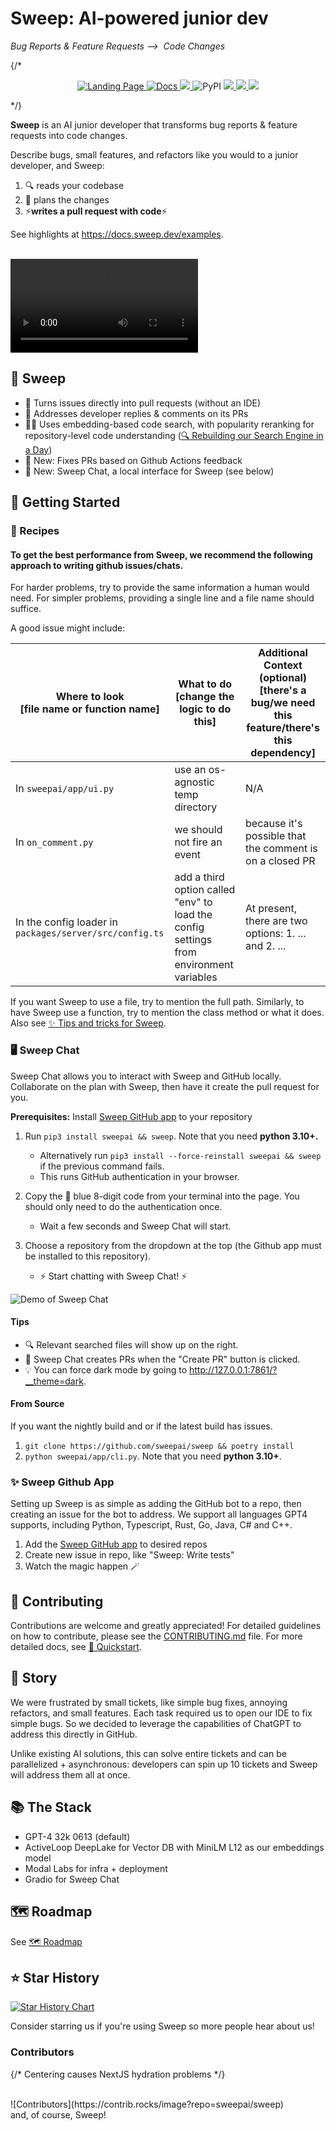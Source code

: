 # Sweep: AI-powered junior dev
*Bug Reports & Feature Requests ⟶&nbsp; Code Changes*

{/* <p align="center" display="inline-block">
    <a href="https://sweep.dev">
        <img alt="Landing Page" src="https://img.shields.io/badge/Site-sweep.dev-blue?link=https%3A%2F%2Fsweep.dev"/>
    </a>
    <a href="https://docs.sweep.dev/">
        <img alt="Docs" src="https://img.shields.io/badge/Docs-docs.sweep.dev-blue?link=https%3A%2F%2Fdocs.sweep.dev"/>
    </a> 
    <a href="https://discord.gg/sweep-ai">
        <img src="https://dcbadge.vercel.app/api/server/sweep-ai?style=flat" />
    </a>
    <img alt="PyPI" src="https://img.shields.io/pypi/v/sweepai" />
    <a href="https://pepy.tech/project/sweepai">
        <img src="https://static.pepy.tech/badge/sweepai/month" />
    </a>
    <a href="https://github.com/sweepai/sweep">
        <img src="https://img.shields.io/github/stars/sweepai/sweep" />
    </a>
    <a href="https://twitter.com/sweep__ai">
        <img src="https://img.shields.io/twitter/url?url=https%3A%2F%2Ftwitter.com%2Fsweep__ai" />
    </a>
</p> */}

<b>Sweep</b> is an AI junior developer that transforms bug reports & feature requests into code changes.

Describe bugs, small features, and refactors like you would to a junior developer, and Sweep:
1. 🔍 reads your codebase
2. 📝 plans the changes
3. ⚡**writes a pull request with code**⚡

See highlights at https://docs.sweep.dev/examples.

<br/>

<video controls>
  <source src="https://github.com/sweepai/sweep/assets/44910023/365ec29f-7317-40a7-9b5e-0af02f2b0e47" type="video/mp4"/>
    Your browser does not support the video tag.
</video>

## 🌠 Sweep
* 🔧 Turns issues directly into pull requests (without an IDE)
* 👀 Addresses developer replies & comments on its PRs
* 🕵️‍♂️ Uses embedding-based code search, with popularity reranking for repository-level code understanding ([🔍 Rebuilding our Search Engine in a Day](https://docs.sweep.dev/how-we-rebuilt-our-code-search-engine-in-a-day))
* 🎊 New: Fixes PRs based on Github Actions feedback
* 🎊 New: Sweep Chat, a local interface for Sweep (see below)

## 🚀 Getting Started

### 🍲 Recipes
#### To get the best performance from Sweep, we recommend the following approach to writing github issues/chats. 
For harder problems, try to provide the same information a human would need. For simpler problems, providing a single line and a file name should suffice.

A good issue might include:

| Where to look <br/> **[file name or function name]**| What to do <br/> **[change the logic to do this]** | Additional Context (optional) <br/> **[there's a bug/we need this feature/there's this dependency]** |
|-----------|------------|----------------------|
|In `sweepai/app/ui.py`|use an os-agnostic temp directory|N/A|
|In `on_comment.py`|we should not fire an event|because it's possible that the comment is on a closed PR|
|In the config loader in `packages/server/src/config.ts`|add a third option called "env" to load the config settings from environment variables| At present, there are two options:  1. ... and 2. ...|

If you want Sweep to use a file, try to mention the full path. Similarly, to have Sweep use a function, try to mention the class method or what it does. Also see [✨ Tips and tricks for Sweep](https://docs.sweep.dev/tricks).

### 🖥️ Sweep Chat
Sweep Chat allows you to interact with Sweep and GitHub locally. Collaborate on the plan with Sweep, then have it create the pull request for you. 

**Prerequisites:** Install [Sweep GitHub app](https://github.com/apps/sweep-ai) to your repository

1. Run `pip3 install sweepai && sweep`. Note that you need **python 3.10+.**
    - Alternatively run `pip3 install --force-reinstall sweepai && sweep` if the previous command fails.
    - This runs GitHub authentication in your browser.

2. Copy the 🔵 blue 8-digit code from your terminal into the page. You should only need to do the authentication once.  
    - Wait a few seconds and Sweep Chat will start. 

3. Choose a repository from the dropdown at the top (the Github app must be installed to this repository).

    - ⚡ Start chatting with Sweep Chat! ⚡

![Demo of Sweep Chat](https://raw.githubusercontent.com/sweepai/sweep/856ff66c2dbeaf39afbf6d8c49a620dfa70271fb/.assets/gradio-screenshot.png)

#### Tips
* 🔍 Relevant searched files will show up on the right. 
* 🔘 Sweep Chat creates PRs when the "Create PR" button is clicked. 
* 💡 You can force dark mode by going to http://127.0.0.1:7861/?__theme=dark.

#### From Source
If you want the nightly build and or if the latest build has issues.

1. `git clone https://github.com/sweepai/sweep && poetry install`
2. `python sweepai/app/cli.py`. Note that you need **python 3.10+**.

### ✨ Sweep Github App
Setting up Sweep is as simple as adding the GitHub bot to a repo, then creating an issue for the bot to address.
We support all languages GPT4 supports, including Python, Typescript, Rust, Go, Java, C# and C++.

1. Add the [Sweep GitHub app](https://github.com/apps/sweep-ai) to desired repos
2. Create new issue in repo, like "Sweep: Write tests"
3. Watch the magic happen 🪄

## 🤝 Contributing

Contributions are welcome and greatly appreciated! For detailed guidelines on how to contribute, please see the [CONTRIBUTING.md](CONTRIBUTING.md) file.
For more detailed docs, see [🚀 Quickstart](https://docs.sweep.dev/).

## 📘 Story

We were frustrated by small tickets, like simple bug fixes, annoying refactors, and small features. Each task required us to open our IDE to fix simple bugs. So we decided to leverage the capabilities of ChatGPT to address this directly in GitHub.

Unlike existing AI solutions, this can solve entire tickets and can be parallelized + asynchronous: developers can spin up 10 tickets and Sweep will address them all at once.

## 📚 The Stack
- GPT-4 32k 0613 (default)
- ActiveLoop DeepLake for Vector DB with MiniLM L12 as our embeddings model
- Modal Labs for infra + deployment
- Gradio for Sweep Chat

## 🗺️ Roadmap
See [🗺️ Roadmap](https://docs.sweep.dev/roadmap)

## ⭐ Star History

[![Star History Chart](https://api.star-history.com/svg?repos=sweepai/sweep&type=Date)](https://star-history.com/#sweepai/sweep&Date)

Consider starring us if you're using Sweep so more people hear about us!

### Contributors
{/* Centering causes NextJS hydration problems */}

<br/>
![Contributors](https://contrib.rocks/image?repo=sweepai/sweep)
<br/>
and, of course, Sweep!
